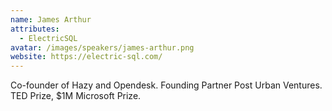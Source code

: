 ```yaml
---
name: James Arthur
attributes:
  - ElectricSQL
avatar: /images/speakers/james-arthur.png
website: https://electric-sql.com/
---
```


Co-founder of Hazy and Opendesk. Founding Partner Post Urban Ventures. TED Prize, $1M Microsoft Prize.
